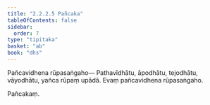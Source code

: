 ```yaml
---
title: "2.2.2.5 Pañcaka"
tableOfContents: false
sidebar:
  order: 7
type: "tipitaka"
basket: "ab"
book: "dhs"
---
```



<DynamicBreadcrumb />

<Division number="587" book="dhs" bookNo="29" page="154">

<Paragraph number="1213" book="dhs">
Pañcavidhena rūpasaṅgaho—
</Paragraph>

<Paragraph number="1214" book="dhs">
Pathavīdhātu, āpodhātu, tejodhātu, vāyodhātu, yañca rūpaṃ upādā.

</Paragraph>
</Division>

<Paragraph number="1215" type="center" book="dhs">
Evaṃ pañcavidhena rūpasaṅgaho.

  
Pañcakaṃ.
</Paragraph>